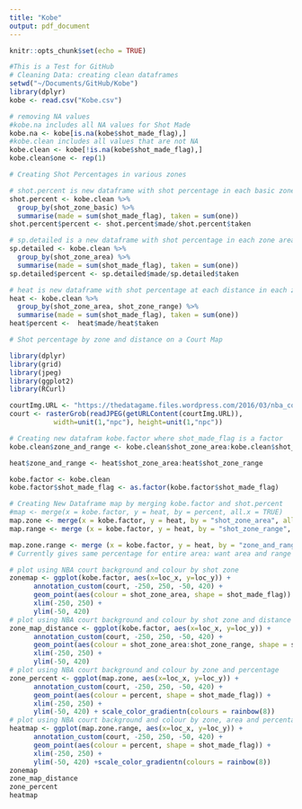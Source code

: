 ```yaml
---
title: "Kobe"
output: pdf_document
---
```



```r
knitr::opts_chunk$set(echo = TRUE)
```
```r
#This is a Test for GitHub
# Cleaning Data: creating clean dataframes
setwd("~/Documents/GitHub/Kobe")
library(dplyr)
kobe <- read.csv("Kobe.csv")

# removing NA values
#kobe.na includes all NA values for Shot Made
kobe.na <- kobe[is.na(kobe$shot_made_flag),]
#kobe.clean includes all values that are not NA
kobe.clean <- kobe[!is.na(kobe$shot_made_flag),]
kobe.clean$one <- rep(1)
```

``` r
# Creating Shot Percentages in various zones 

# shot.percent is new dataframe with shot percentage in each basic zone
shot.percent <- kobe.clean %>% 
  group_by(shot_zone_basic) %>%                            
  summarise(made = sum(shot_made_flag), taken = sum(one))
shot.percent$percent <- shot.percent$made/shot.percent$taken

# sp.detailed is a new dataframe with shot percentage in each zone area
sp.detailed <- kobe.clean %>% 
  group_by(shot_zone_area) %>%                            
  summarise(made = sum(shot_made_flag), taken = sum(one))
sp.detailed$percent <- sp.detailed$made/sp.detailed$taken

# heat is new dataframe with shot percentage at each distance in each zone
heat <- kobe.clean %>% 
  group_by(shot_zone_area, shot_zone_range) %>%                            
  summarise(made = sum(shot_made_flag), taken = sum(one))
heat$percent <-  heat$made/heat$taken
```

```r
# Shot percentage by zone and distance on a Court Map

library(dplyr)
library(grid)
library(jpeg)
library(ggplot2)
library(RCurl)

courtImg.URL <- "https://thedatagame.files.wordpress.com/2016/03/nba_court.jpg"
court <- rasterGrob(readJPEG(getURLContent(courtImg.URL)),
           width=unit(1,"npc"), height=unit(1,"npc"))

# Creating new datafram kobe.factor where shot_made_flag is a factor
kobe.clean$zone_and_range <- kobe.clean$shot_zone_area:kobe.clean$shot_zone_range

heat$zone_and_range <- heat$shot_zone_area:heat$shot_zone_range

kobe.factor <- kobe.clean
kobe.factor$shot_made_flag <- as.factor(kobe.factor$shot_made_flag)

# Creating New Dataframe map by merging kobe.factor and shot.percent
#map <- merge(x = kobe.factor, y = heat, by = percent, all.x = TRUE)
map.zone <- merge(x = kobe.factor, y = heat, by = "shot_zone_area", all.x = TRUE)
map.range <- merge (x = kobe.factor, y = heat, by = "shot_zone_range", all.x = TRUE)

map.zone.range <- merge (x = kobe.factor, y = heat, by = "zone_and_range", all.x = TRUE)
# Currently gives same percentage for entire area: want area and range

# plot using NBA court background and colour by shot zone
zonemap <- ggplot(kobe.factor, aes(x=loc_x, y=loc_y)) +
      annotation_custom(court, -250, 250, -50, 420) +
      geom_point(aes(colour = shot_zone_area, shape = shot_made_flag)) +
      xlim(-250, 250) +
      ylim(-50, 420)
# plot using NBA court background and colour by shot zone and distance
zone_map_distance <- ggplot(kobe.factor, aes(x=loc_x, y=loc_y)) +
      annotation_custom(court, -250, 250, -50, 420) +
      geom_point(aes(colour = shot_zone_area:shot_zone_range, shape = shot_made_flag)) +
      xlim(-250, 250) +
      ylim(-50, 420)
# plot using NBA court background and colour by zone and percentage
zone_percent <- ggplot(map.zone, aes(x=loc_x, y=loc_y)) +
      annotation_custom(court, -250, 250, -50, 420) +
      geom_point(aes(colour = percent, shape = shot_made_flag)) +
      xlim(-250, 250) +
      ylim(-50, 420) + scale_color_gradientn(colours = rainbow(8))
# plot using NBA court background and colour by zone, area and percentage
heatmap <- ggplot(map.zone.range, aes(x=loc_x, y=loc_y)) +
      annotation_custom(court, -250, 250, -50, 420) +
      geom_point(aes(colour = percent, shape = shot_made_flag)) +
      xlim(-250, 250) +
      ylim(-50, 420) +scale_color_gradientn(colours = rainbow(8))
zonemap
zone_map_distance
zone_percent
heatmap
```

